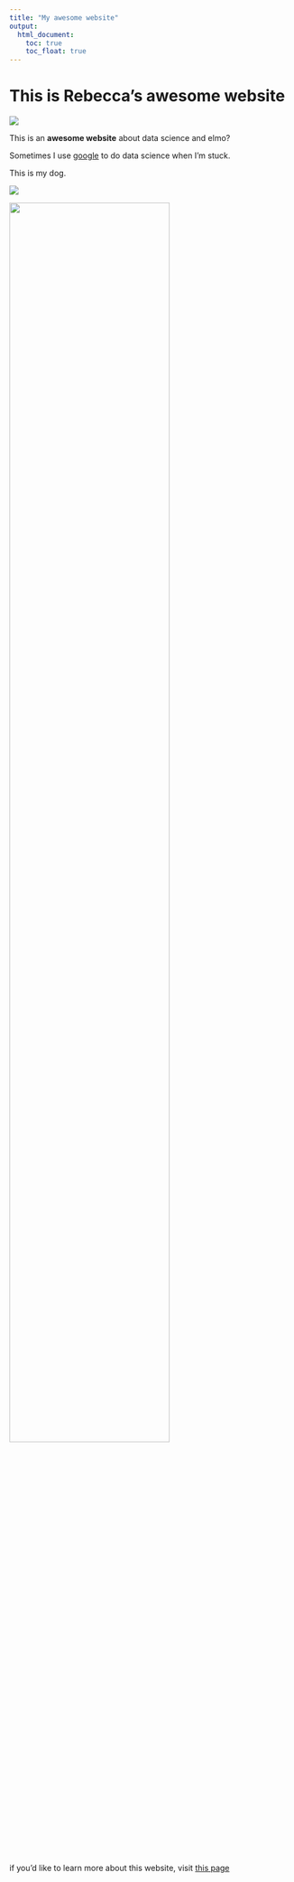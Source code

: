 ```yaml
---
title: "My awesome website"
output: 
  html_document:
    toc: true
    toc_float: true
---
```


# This is Rebecca's awesome website

![](https://media.giphy.com/media/drXGoW1iudhKw/giphy.gif)

This is an **awesome website** about data science and elmo?

Sometimes I use [google](https://www.google.com/) to do data science when I'm stuck.

This is my dog.

![](images/kai.png)

<img src="images/kai.png" style="width:75%">

if you'd like to learn more about this website, visit [this page](about.html)



